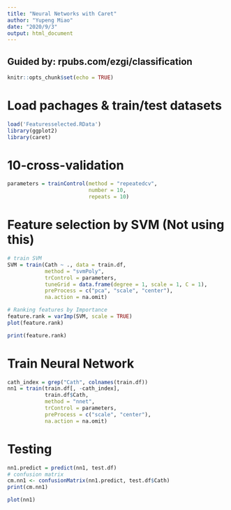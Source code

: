 ```yaml
---
title: "Neural Networks with Caret"
author: "Yupeng Miao"
date: "2020/9/3"
output: html_document
---
```

## Guided by: rpubs.com/ezgi/classification

```r
knitr::opts_chunk$set(echo = TRUE)
```

# Load pachages & train/test datasets
```r
load('Featuresselected.RData')
library(ggplot2)
library(caret)

```
# 10-cross-validation
```r
parameters = trainControl(method = "repeatedcv", 
                          number = 10, 
                          repeats = 10)
```

# Feature selection by SVM (Not using this)
```r
# train SVM
SVM = train(Cath ~ ., data = train.df,
            method = "svmPoly",
            trControl = parameters,
            tuneGrid = data.frame(degree = 1, scale = 1, C = 1),
            preProcess = c("pca", "scale", "center"),
            na.action = na.omit)
```

```r
# Ranking features by Importance
feature.rank = varImp(SVM, scale = TRUE)
plot(feature.rank)
```
```r
print(feature.rank)
```
# Train Neural Network
```r
cath_index = grep("Cath", colnames(train.df))
nn1 = train(train.df[, -cath_index], 
            train.df$Cath,
            method = "nnet",
            trControl = parameters,
            preProcess = c("scale", "center"),
            na.action = na.omit)

```
# Testing
```r
nn1.predict = predict(nn1, test.df)
# confusion matrix
cm.nn1 <- confusionMatrix(nn1.predict, test.df$Cath)
print(cm.nn1)
```
```r
plot(nn1)
```






